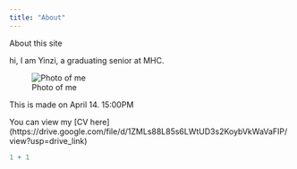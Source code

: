 ```yaml
---
title: "About"
---
```


About this site

hi, I am Yinzi, a graduating senior at MHC.

![Photo of me](images/birds1.jpg)

This is made on April 14. 15:00PM

You can view my [CV here] (https://drive.google.com/file/d/1ZMLs88L85s6LWtUD3s2KoybVkWaVaFIP/view?usp=drive_link)

```r
1 + 1
```
